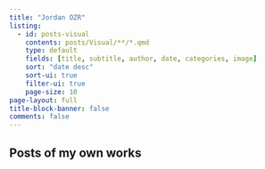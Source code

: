 ```yaml
---
title: "Jordan OZR"
listing:
  - id: posts-visual
    contents: posts/Visual/**/*.qmd
    type: default
    fields: [title, subtitle, author, date, categories, image]  
    sort: "date desc"
    sort-ui: true
    filter-ui: true
    page-size: 10
page-layout: full
title-block-banner: false
comments: false
---
```


## Posts of my own works

::: {#posts-visual}
:::
